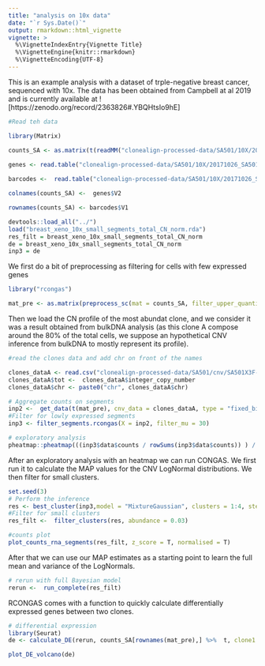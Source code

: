 ```yaml
---
title: "analysis on 10x data"
date: "`r Sys.Date()`"
output: rmarkdown::html_vignette
vignette: >
  %\VignetteIndexEntry{Vignette Title}
  %\VignetteEngine{knitr::rmarkdown}
  %\VignetteEncoding{UTF-8}
---
```


This is an example analysis with a dataset of trple-negative breast cancer, sequenced with 10x. The data has been obtained from Campbell at al 2019 and is currently available at ![https://zenodo.org/record/2363826#.YBQHtsIo9hE]  


```r
#Read teh data

library(Matrix)

counts_SA <- as.matrix(t(readMM("clonealign-processed-data/SA501/10X/20171026_SA501X2XB00096/outs/filtered_gene_bc_matrices/hg19/matrix.mtx")))

genes <- read.table("clonealign-processed-data/SA501/10X/20171026_SA501X2XB00096/outs/filtered_gene_bc_matrices/hg19/genes.tsv")
  
barcodes <-  read.table("clonealign-processed-data/SA501/10X/20171026_SA501X2XB00096/outs/filtered_gene_bc_matrices/hg19/barcodes.tsv")

colnames(counts_SA) <-  genes$V2

rownames(counts_SA) <- barcodes$V1

```

```r
devtools::load_all("../")
load("breast_xeno_10x_small_segments_total_CN_norm.rda")
res_filt = breast_xeno_10x_small_segments_total_CN_norm
de = breast_xeno_10x_small_segments_total_CN_norm
inp3 = de

```

We first do a bit of preprocessing as filtering for cells with few expressed genes
```r
library("rcongas")

mat_pre <- as.matrix(preprocess_sc(mat = counts_SA, filter_upper_quantile = T, perc_cells_gene_expr = 0.05,upper_quantile = 0.95))
```

Then we load the CN profile of the most abundat clone, and we consider it was a result obtained from bulkDNA analysis (as this clone A compose around the 80% of the total cells, we suppose an hypothetical CNV inference from bulkDNA to mostly represent its profile). 

```r
#read the clones data and add chr on front of the names

clones_dataA <- read.csv("clonealign-processed-data/SA501/cnv/SA501X3F-cluster_A.segments.csv")[,c(1,2,3,7)]
clones_dataA$tot <-  clones_dataA$integer_copy_number
clones_dataA$chr <- paste0("chr", clones_dataA$chr)

# Aggregate counts on segments
inp2 <-  get_data(t(mat_pre), cnv_data = clones_dataA, type = "fixed_binning", startsWithchr = F,  correct_bins = T, genome = "hg19", custom_gene_matrix = counts_SA)
#Filter for lowly expressed segments 
inp3 <- filter_segments.rcongas(X = inp2, filter_mu = 30)
```

```r
# exploratory analysis 
pheatmap::pheatmap(((inp3$data$counts / rowSums(inp3$data$counts)) ) / inp3$data$cnv$ploidy_real, show_rownames = F, show_colnames = T, cluster_cols = F, cutree_rows = 2)

```

After an exploratory analysis with an heatmap we can run CONGAS. We first run it to calculate the MAP values for the CNV LogNormal distributions. We then filter for small clusters.

```r
set.seed(3)
# Perform the inference
res <- best_cluster(inp3,model = "MixtureGaussian", clusters = 1:4, steps = 800, lr = 0.01, param_list = list("theta_scale" = 3.2, "theta_rate" = 1, "cnv_var" = 0.50) , method = "BIC",  MAP = T, posteriors = T, step_post = 100)
#Filter for small clusters
res_filt <-  filter_clusters(res, abundance = 0.03)
```


```r
#counts plot
plot_counts_rna_segments(res_filt, z_score = T, normalised = T)
```
After that we can use our MAP estimates as a starting point to learn the full mean and variance of the LogNormals.
```r
# rerun with full Bayesian model
rerun <-  run_complete(res_filt)
```
RCONGAS comes with a function to quickly calculate differentially expressed genes between two clones.
```r
# differential expression
library(Seurat)
de <- calculate_DE(rerun, counts_SA[rownames(mat_pre),] %>%  t, clone1 = "1", clone2 = "2", method = "DESeq2")
```


```r
plot_DE_volcano(de)
```



